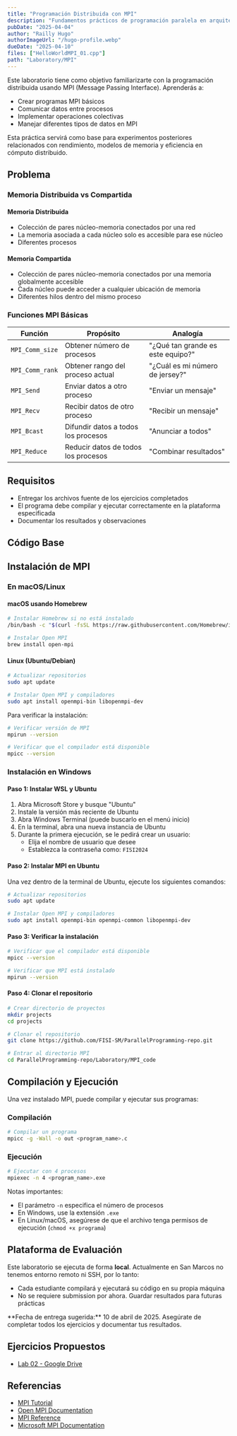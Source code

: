 ```yaml
---
title: "Programación Distribuida con MPI"
description: "Fundamentos prácticos de programación paralela en arquitecturas de memoria distribuida utilizando MPI. Aprende a comunicar procesos, usar tipos de datos MPI y calcular PI en paralelo."
pubDate: "2025-04-04"
author: "Railly Hugo"
authorImageUrl: "/hugo-profile.webp"
dueDate: "2025-04-10"
files: ["HelloWorldMPI_01.cpp"]
path: "Laboratory/MPI"
---
```



Este laboratorio tiene como objetivo familiarizarte con la programación distribuida usando MPI (Message Passing Interface). Aprenderás a:

- Crear programas MPI básicos
- Comunicar datos entre procesos
- Implementar operaciones colectivas
- Manejar diferentes tipos de datos en MPI

Esta práctica servirá como base para experimentos posteriores relacionados con rendimiento, modelos de memoria y eficiencia en cómputo distribuido.


## Problema

### Memoria Distribuida vs Compartida

#### Memoria Distribuida
- Colección de pares núcleo-memoria conectados por una red
- La memoria asociada a cada núcleo solo es accesible para ese núcleo
- Diferentes procesos

#### Memoria Compartida
- Colección de pares núcleo-memoria conectados por una memoria globalmente accesible
- Cada núcleo puede acceder a cualquier ubicación de memoria
- Diferentes hilos dentro del mismo proceso

### Funciones MPI Básicas

| Función | Propósito | Analogía |
|---------|-----------|----------|
| `MPI_Comm_size` | Obtener número de procesos | "¿Qué tan grande es este equipo?" |
| `MPI_Comm_rank` | Obtener rango del proceso actual | "¿Cuál es mi número de jersey?" |
| `MPI_Send` | Enviar datos a otro proceso | "Enviar un mensaje" |
| `MPI_Recv` | Recibir datos de otro proceso | "Recibir un mensaje" |
| `MPI_Bcast` | Difundir datos a todos los procesos | "Anunciar a todos" |
| `MPI_Reduce` | Reducir datos de todos los procesos | "Combinar resultados" |

## Requisitos

- Entregar los archivos fuente de los ejercicios completados
- El programa debe compilar y ejecutar correctamente en la plataforma especificada
- Documentar los resultados y observaciones

## Código Base

<div class="grid gap-4 md:grid-cols-2">
  <Card
    title="1. Hello World MPI (Básico)"
    description="Tu primer programa MPI que muestra el rango de cada proceso"
    href="https://github.com/FISI-SM/ParallelProgramming-repo/blob/main/Laboratory/MPI_code/prog01_HelloWorldMPI_01/HelloWorldMPI_01.c"
  />

  <Card
    title="2. Hello World MPI (Avanzado)"
    description="Versión mejorada del Hello World con más detalles de proceso"
    href="https://github.com/FISI-SM/ParallelProgramming-repo/blob/main/Laboratory/MPI_code/prog02_HelloWorldMPI_02/HelloWorldMPI_02.c"
  />

  <Card
    title="3. Envío de Mensajes (Básico)"
    description="Implementa comunicación básica entre procesos usando MPI_Send y MPI_Recv"
    href="https://github.com/FISI-SM/ParallelProgramming-repo/blob/main/Laboratory/MPI_code/prog03_SendMessage01/SendMessage01.c"
  />

  <Card
    title="4. Envío de Mensajes (Avanzado)"
    description="Implementación avanzada de comunicación entre procesos"
    href="https://github.com/FISI-SM/ParallelProgramming-repo/blob/main/Laboratory/MPI_code/prog04.1_SendMessage02/SendMessage02.c"
  />

  <Card
    title="5. Traductor MPI"
    description="Implementa un traductor simple usando comunicación MPI"
    href="https://github.com/FISI-SM/ParallelProgramming-repo/blob/main/Laboratory/MPI_code/prog04.2_SendMessage03Traductor/SendMessageTraductor.c"
  />

  <Card
    title="6. Tipos de Datos MPI"
    description="Explora diferentes tipos de datos en comunicación MPI"
    href="https://github.com/FISI-SM/ParallelProgramming-repo/blob/main/Laboratory/MPI_code/prog04.3_SendMessage04AllTypes/SendMessageAllTypes.c"
  />

  <Card
    title="7. Cálculo de PI (Secuencial)"
    description="Versión secuencial del cálculo de PI para comparación"
    href="https://github.com/FISI-SM/ParallelProgramming-repo/blob/main/Laboratory/MPI_code/prog05.0_CalculoPI/CalculoPI_Secuencial.c"
  />

  <Card
    title="8. Cálculo de PI (Paralelo)"
    description="Implementa el cálculo de PI usando MPI"
    href="https://github.com/FISI-SM/ParallelProgramming-repo/blob/main/Laboratory/MPI_code/prog05.0_CalculoPI/CalculoPI.c"
  />
</div>

## Instalación de MPI

### En macOS/Linux

#### macOS usando Homebrew
```bash
# Instalar Homebrew si no está instalado
/bin/bash -c "$(curl -fsSL https://raw.githubusercontent.com/Homebrew/install/HEAD/install.sh)"

# Instalar Open MPI
brew install open-mpi
```

#### Linux (Ubuntu/Debian)
```bash
# Actualizar repositorios
sudo apt update

# Instalar Open MPI y compiladores
sudo apt install openmpi-bin libopenmpi-dev
```

Para verificar la instalación:
```bash
# Verificar versión de MPI
mpirun --version

# Verificar que el compilador está disponible
mpicc --version
```

### Instalación en Windows

#### Paso 1: Instalar WSL y Ubuntu

1. Abra Microsoft Store y busque "Ubuntu"
2. Instale la versión más reciente de Ubuntu
3. Abra Windows Terminal (puede buscarlo en el menú inicio)
4. En la terminal, abra una nueva instancia de Ubuntu
5. Durante la primera ejecución, se le pedirá crear un usuario:
   - Elija el nombre de usuario que desee
   - Establezca la contraseña como: `FISI2024`

#### Paso 2: Instalar MPI en Ubuntu

Una vez dentro de la terminal de Ubuntu, ejecute los siguientes comandos:

```bash
# Actualizar repositorios
sudo apt update

# Instalar Open MPI y compiladores
sudo apt install openmpi-bin openmpi-common libopenmpi-dev
```

#### Paso 3: Verificar la instalación

```bash
# Verificar que el compilador está disponible
mpicc --version

# Verificar que MPI está instalado
mpirun --version
```

#### Paso 4: Clonar el repositorio

```bash
# Crear directorio de proyectos
mkdir projects
cd projects

# Clonar el repositorio
git clone https://github.com/FISI-SM/ParallelProgramming-repo.git

# Entrar al directorio MPI
cd ParallelProgramming-repo/Laboratory/MPI_code
```
## Compilación y Ejecución

Una vez instalado MPI, puede compilar y ejecutar sus programas:

### Compilación
```bash
# Compilar un programa
mpicc -g -Wall -o out <program_name>.c 
```

### Ejecución
```bash
# Ejecutar con 4 procesos
mpiexec -n 4 <program_name>.exe
```

Notas importantes:
- El parámetro `-n` especifica el número de procesos
- En Windows, use la extensión `.exe`
- En Linux/macOS, asegúrese de que el archivo tenga permisos de ejecución (`chmod +x programa`)

## Plataforma de Evaluación
Este laboratorio se ejecuta de forma **local**. Actualmente en San Marcos no tenemos entorno remoto ni SSH, por lo tanto:

- Cada estudiante compilará y ejecutará su código en su propia máquina
- No se requiere submission por ahora. Guardar resultados para futuras prácticas

<Alert type="info">
  **Fecha de entrega sugerida:** 10 de abril de 2025. Asegúrate de completar todos los ejercicios y documentar tus resultados.
</Alert>


## Ejercicios Propuestos

<ul>
<li>
<a href="https://docs.google.com/document/d/1OssfLTNgNr0OeEUXlQG_hwc-k-vq2NKcUzZHAjUYSGk/edit?tab=t.0" target="_blank">Lab 02 - Google Drive</a>
</li>
</ul>

## Referencias
- [MPI Tutorial](https://mpitutorial.com/)
- [Open MPI Documentation](https://www.open-mpi.org/doc/)
- [MPI Reference](https://www.mpi-forum.org/docs/mpi-4.0/mpi40-report.pdf)
- [Microsoft MPI Documentation](https://learn.microsoft.com/en-us/message-passing-interface/microsoft-mpi)
